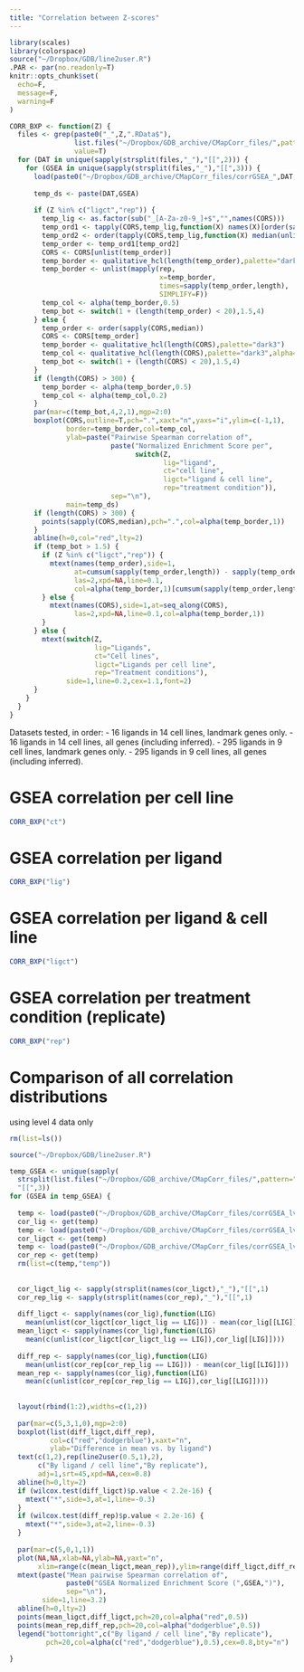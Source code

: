 ```yaml
---
title: "Correlation between Z-scores"
---
```

  
```r
library(scales)
library(colorspace)
source("~/Dropbox/GDB/line2user.R")
.PAR <- par(no.readonly=T)
knitr::opts_chunk$set(
  echo=F,
  message=F,
  warning=F
)
```


```r
CORR_BXP <- function(Z) {
  files <- grep(paste0("_",Z,".RData$"),
                list.files("~/Dropbox/GDB_archive/CMapCorr_files/",pattern="^corrGSEA"),
                value=T)
  for (DAT in unique(sapply(strsplit(files,"_"),"[[",2))) {
    for (GSEA in unique(sapply(strsplit(files,"_"),"[[",3))) {
      load(paste0("~/Dropbox/GDB_archive/CMapCorr_files/corrGSEA_",DAT,"_",GSEA,"_",Z,".RData"))
      
      temp_ds <- paste(DAT,GSEA)
      
      if (Z %in% c("ligct","rep")) {
        temp_lig <- as.factor(sub("_[A-Za-z0-9_]+$","",names(CORS)))
        temp_ord1 <- tapply(CORS,temp_lig,function(X) names(X)[order(sapply(X,median))])
        temp_ord2 <- order(tapply(CORS,temp_lig,function(X) median(unlist(X))))
        temp_order <- temp_ord1[temp_ord2]
        CORS <- CORS[unlist(temp_order)]
        temp_border <- qualitative_hcl(length(temp_order),palette="dark3")
        temp_border <- unlist(mapply(rep,
                                     x=temp_border,
                                     times=sapply(temp_order,length),
                                     SIMPLIFY=F))
        temp_col <- alpha(temp_border,0.5)
        temp_bot <- switch(1 + (length(temp_order) < 20),1.5,4)
      } else {
        temp_order <- order(sapply(CORS,median))
        CORS <- CORS[temp_order]
        temp_border <- qualitative_hcl(length(CORS),palette="dark3")
        temp_col <- qualitative_hcl(length(CORS),palette="dark3",alpha=0.5)
        temp_bot <- switch(1 + (length(CORS) < 20),1.5,4)
      }
      if (length(CORS) > 300) {
        temp_border <- alpha(temp_border,0.5)
        temp_col <- alpha(temp_col,0.2)
      }      
      par(mar=c(temp_bot,4,2,1),mgp=2:0)
      boxplot(CORS,outline=T,pch=".",xaxt="n",yaxs="i",ylim=c(-1,1),
              border=temp_border,col=temp_col,
              ylab=paste("Pairwise Spearman correlation of",
                         paste("Normalized Enrichment Score per",
                               switch(Z,
                                      lig="ligand",
                                      ct="cell line",
                                      ligct="ligand & cell line",
                                      rep="treatment condition")),
                         sep="\n"),
              main=temp_ds)
      if (length(CORS) > 300) {
        points(sapply(CORS,median),pch=".",col=alpha(temp_border,1))
      }
      abline(h=0,col="red",lty=2)
      if (temp_bot > 1.5) {
        if (Z %in% c("ligct","rep")) {
          mtext(names(temp_order),side=1,
                at=cumsum(sapply(temp_order,length)) - sapply(temp_order,length) / 2,
                las=2,xpd=NA,line=0.1,
                col=alpha(temp_border,1)[cumsum(sapply(temp_order,length))])
        } else {
          mtext(names(CORS),side=1,at=seq_along(CORS),
                las=2,xpd=NA,line=0.1,col=alpha(temp_border,1))
        }
      } else {
        mtext(switch(Z,
                     lig="Ligands",
                     ct="Cell lines",
                     ligct="Ligands per cell line",
                     rep="Treatment conditions"),
              side=1,line=0.2,cex=1.1,font=2)
      }
    }
  }
}
```

Datasets tested, in order:
- 16 ligands in 14 cell lines, landmark genes only.
- 16 ligands in 14 cell lines, all genes (including inferred).
- 295 ligands in 9 cell lines, landmark genes only.
- 295 ligands in 9 cell lines, all genes (including inferred).


# GSEA correlation per cell line
```r
CORR_BXP("ct")
```


# GSEA correlation per ligand
```r
CORR_BXP("lig")
```


# GSEA correlation per ligand & cell line
```r
CORR_BXP("ligct")
```


# GSEA correlation per treatment condition (replicate)
```r
CORR_BXP("rep")
```



# Comparison of all correlation distributions

using level 4 data only  

```r
rm(list=ls())
```

```r
source("~/Dropbox/GDB/line2user.R")

temp_GSEA <- unique(sapply(
  strsplit(list.files("~/Dropbox/GDB_archive/CMapCorr_files/",pattern="^corrGSEA"),"_"),
  "[[",3))
for (GSEA in temp_GSEA) {
  
  temp <- load(paste0("~/Dropbox/GDB_archive/CMapCorr_files/corrGSEA_lvl4_",GSEA,"_lig.RData"))
  cor_lig <- get(temp)
  temp <- load(paste0("~/Dropbox/GDB_archive/CMapCorr_files/corrGSEA_lvl4_",GSEA,"_ligct.RData"))
  cor_ligct <- get(temp)
  temp <- load(paste0("~/Dropbox/GDB_archive/CMapCorr_files/corrGSEA_lvl4_",GSEA,"_rep.RData"))
  cor_rep <- get(temp)
  rm(list=c(temp,"temp"))
  
  
  cor_ligct_lig <- sapply(strsplit(names(cor_ligct),"_"),"[[",1)
  cor_rep_lig <- sapply(strsplit(names(cor_rep),"_"),"[[",1)
  
  diff_ligct <- sapply(names(cor_lig),function(LIG) 
    mean(unlist(cor_ligct[cor_ligct_lig == LIG])) - mean(cor_lig[[LIG]]))
  mean_ligct <- sapply(names(cor_lig),function(LIG) 
    mean(c(unlist(cor_ligct[cor_ligct_lig == LIG]),cor_lig[[LIG]])))
  
  diff_rep <- sapply(names(cor_lig),function(LIG) 
    mean(unlist(cor_rep[cor_rep_lig == LIG])) - mean(cor_lig[[LIG]]))
  mean_rep <- sapply(names(cor_lig),function(LIG) 
    mean(c(unlist(cor_rep[cor_rep_lig == LIG]),cor_lig[[LIG]])))
  
  
  layout(rbind(1:2),widths=c(1,2))
  
  par(mar=c(5,3,1,0),mgp=2:0)
  boxplot(list(diff_ligct,diff_rep),
          col=c("red","dodgerblue"),xaxt="n",
          ylab="Difference in mean vs. by ligand")
  text(c(1,2),rep(line2user(0.5,1),2),
       c("By ligand / cell line","By replicate"),
       adj=1,srt=45,xpd=NA,cex=0.8)
  abline(h=0,lty=2)
  if (wilcox.test(diff_ligct)$p.value < 2.2e-16) {
    mtext("*",side=3,at=1,line=-0.3)
  }
  if (wilcox.test(diff_rep)$p.value < 2.2e-16) {
    mtext("*",side=3,at=2,line=-0.3)
  }
  
  par(mar=c(5,0,1,1))
  plot(NA,NA,xlab=NA,ylab=NA,yaxt="n",
       xlim=range(c(mean_ligct,mean_rep)),ylim=range(diff_ligct,diff_rep))
  mtext(paste("Mean pairwise Spearman correlation of",
              paste0("GSEA Normalized Enrichment Score (",GSEA,")"),
              sep="\n"),
        side=1,line=3.2)
  abline(h=0,lty=2)
  points(mean_ligct,diff_ligct,pch=20,col=alpha("red",0.5))
  points(mean_rep,diff_rep,pch=20,col=alpha("dodgerblue",0.5))
  legend("bottomright",c("By ligand / cell line","By replicate"),
         pch=20,col=alpha(c("red","dodgerblue"),0.5),cex=0.8,bty="n")
  
}
```

